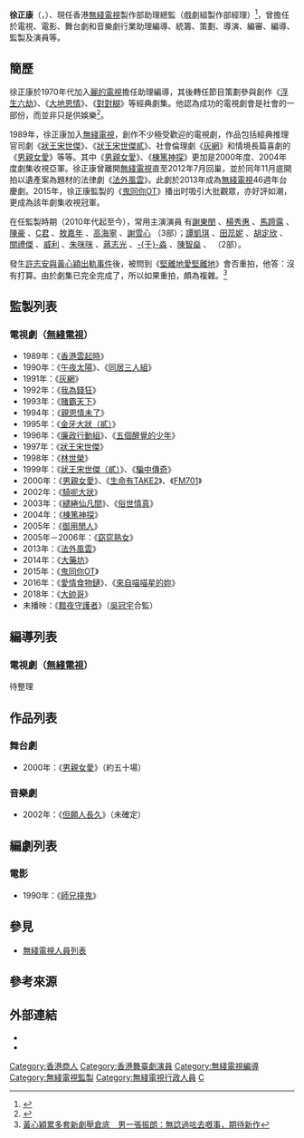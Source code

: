{{監製資訊框
| 類型 = 監製
| 姓名 = 徐正康
| 圖片 = 徐正康.jpg
| 圖片簡介 = 《大帥哥》「帥氣登場」活動
| 羅馬拼音 = Tsui Ching Hong
| 英文名 = Stephen Tsui
| 本名 = 
| 暱稱 =
| 國籍 = {{CNHK}}
| 民族 = 
| 出生日期 = 1957年
| 出生地點 = {{BHKG}}
| 籍貫 = 
| 逝世日期 = 
| 逝世地點 = 
| 教育程度 = 
| 宗教信仰 = 
| 出道作品 = [[香港雲起時|香港雲起時]]（1989）
| 代表作品 = [[Let_it_be|Let it be]]（1970）<br>[[Imagine|Imagine]]（1971）<br>[[狀王宋世傑|狀王宋世傑]]（1997）<br>[[狀王宋世傑II|狀王宋世傑II]]（1999）<br> [[男親女愛|男親女愛]]（2000）<br>[[棟篤神探|棟篤神探]]（2004）<br> [[御用閒人|御用閒人]]（2005）<br> [[鬼同你OT|鬼同你OT]]（2015）<br>  [[大帥哥|大帥哥]]（2018）
| 經紀公司 =
| 活躍年代 = 1978-2005、2012年至今
| 官方網站 =
| imdb = 
}}

'''徐正康'''（{{lang-en|Stephen Tsui Ching Hong}}，{{bd|1957年}}）、現任香港[[無綫電視|無綫電視]]製作部助理總監（戲劇組製作部經理）<ref>{{Cite web |url=http://www.hkcna.hk/content/2018/0802/696124.shtml |title=《BB來了》收視佳 無線辦祝捷宴筵開10席 |access-date=2018-08-03 |archive-date=2020-08-19 |archive-url=https://web.archive.org/web/20200819080649/http://www.hkcna.hk/content/2018/0802/696124.shtml }}</ref>，曾擔任於電視、電影、舞台劇和音樂劇行業助理編導、統籌、策劃、導演、編審、編導、監製及演員等。

==簡歷==
徐正康於1970年代加入[[麗的電視|麗的電視]]擔任助理編導，其後轉任節目策劃參與創作《[[浮生六劫|浮生六劫]]》、《[[大地恩情|大地恩情]]》、《[[對對糊_(電視劇)|對對糊]]》等經典劇集。他認為成功的電視劇會是社會的一部份，而並非只是供娛樂<ref>{{Cite web |url=http://www.chinanews.com/yl/2013/01-15/4488650.shtml |title=TVB新剧监制徐正康：对强奸戏有期待是低智想法 |access-date=2017-09-27 |archive-date=2020-08-19 |archive-url=https://web.archive.org/web/20200819080645/http://www.chinanews.com/yl/2013/01-15/4488650.shtml }}</ref>。

1989年，徐正康加入[[無綫電視|無綫電視]]，創作不少極受歡迎的電視劇，作品包括經典推理官司劇《[[狀王宋世傑|狀王宋世傑]]》、《[[狀王宋世傑貳|狀王宋世傑貳]]》、社會倫理劇《[[灰網|灰網]]》和情境長篇喜劇的《[[男親女愛|男親女愛]]》等等。其中《[[男親女愛|男親女愛]]》、《[[棟篤神探|棟篤神探]]》更加是2000年度、2004年度劇集收視亞軍。徐正康曾離開[[無綫電視|無綫電視]]直至2012年7月回巢，並於同年11月底開拍以遺產案為題材的法律劇《[[法外風雲|法外風雲]]》。此劇於2013年成為[[無綫電視|無綫電視]]46週年台慶劇。2015年，徐正康監製的《[[鬼同你OT|鬼同你OT]]》播出时吸引大批觀眾，亦好評如潮，更成為該年劇集收視冠軍。

在任監製時期（2010年代起至今），常用主演演員<!--龍跑套不計-->有[[謝東閔_(香港)|謝東閔]]<!--大藥坊 愛情食物鏈 黯夜守護者-->、[[楊秀惠|楊秀惠]]<!--鬼同你OT 來自喵喵星的妳 大帥哥-->、[[馬蹄露_(藝人)|馬蹄露]]<!--鬼同你OT 來自喵喵星的妳 大帥哥-->、[[陳豪_(演員)|陳豪]]<!--法外風雲 鬼同你OT 來自喵喵星的妳-->、[[C君|C君]]<!--鬼同你OT 愛情食物鏈 來自喵喵星的妳-->、[[敖嘉年|敖嘉年]]<!--大藥坊 鬼同你OT 來自喵喵星的妳-->、[[高海寧|高海寧]]<!--法外風雲(單元) 大藥坊 愛情食物鏈-->、[[謝雪心|謝雪心]]<!--法外風雲 大藥坊 愛情食物鏈-->（3部）；[[譚凱琪|譚凱琪]]<!--鬼同你OT 大帥哥-->、[[田蕊妮|田蕊妮]]<!--鬼同你OT 來自喵喵星的妳-->、[[胡定欣|胡定欣]]<!--鬼同你OT 來自喵喵星的妳-->、[[關禮傑|關禮傑]]<!--鬼同你OT 來自喵喵星的妳-->、[[威利_(香港)|威利]]<!--鬼同你OT 來自喵喵星的妳-->、[[朱咪咪|朱咪咪]]<!--鬼同你OT 來自喵喵星的妳-->、[[蔣志光|蔣志光]]<!--鬼同你OT 來自喵喵星的妳-->、[[于淼|-{于}-淼]]<!--鬼同你OT 來自喵喵星的妳-->、[[陳智燊|陳智燊]]<!--法外風雲 愛情食物鏈-->、{{box|[[岳華|岳華]]}}<!--法外風雲 大藥坊-->（2部）。

發生[[許志安與黃心穎出軌事件|許志安與黃心穎出軌事件]]後，被問到《[[堅離地愛堅離地|堅離地愛堅離地]]》會否重拍，他答：沒有打算。由於劇集已完全完成了，所以如果重拍，頗為複雜。<ref>[https://www.hk01.com/即時娛樂/324056/ 黃心穎累多套新劇壓倉底　男一張振朗：無諗過咗去嘅事，期待新作]</ref>

== 監製列表 ==
=== 電視劇（[[無綫電視|無綫電視]]） ===
* 1989年：《[[香港雲起時|香港雲起時]]》
* 1990年：《[[午夜太陽_(電視劇)|午夜太陽]]》、《[[同居三人組|同居三人組]]》
* 1991年：《[[灰網|灰網]]》
* 1992年：《[[我為錢狂|我為錢狂]]》
* 1993年：《[[賭霸天下|賭霸天下]]》
* 1994年：《[[親恩情未了|親恩情未了]]》
* 1995年：《[[金牙大狀（貳）|金牙大狀（貳）]]》
* 1996年：《[[廉政行動組|廉政行動組]]》、《[[五個醒覺的少年|五個醒覺的少年]]》
* 1997年：《[[狀王宋世傑|狀王宋世傑]]》
* 1998年：《[[林世榮_(電視劇)|林世榮]]》
* 1999年：《[[狀王宋世傑（貳）|狀王宋世傑（貳）]]》、《[[騙中傳奇|騙中傳奇]]》
* 2000年：《[[男親女愛|男親女愛]]》、《[[生命有TAKE2|生命有TAKE2]]》、《[[FM701|FM701]]》
* 2002年：《[[騎呢大狀|騎呢大狀]]》
* 2003年：《[[繾綣仙凡間|繾綣仙凡間]]》、《[[俗世情真|俗世情真]]》
* 2004年：《[[棟篤神探|棟篤神探]]》
* 2005年：《[[御用閒人|御用閒人]]》
* 2005年－2006年：《[[窈窕熟女|窈窕熟女]]》
* 2013年：《[[法外風雲|法外風雲]]》
* 2014年：《[[大藥坊|大藥坊]]》
* 2015年：《[[鬼同你OT|鬼同你OT]]》
* 2016年：《[[愛情食物鏈|愛情食物鏈]]》、《[[來自喵喵星的妳|來自喵喵星的妳]]》
* 2018年：《[[大帥哥|大帥哥]]》
* 未播映：《[[黯夜守護者|黯夜守護者]]》（[[吳冠宇|吳冠宇]]合監）

== 編導列表 ==
=== 電視劇（[[無綫電視|無綫電視]]） ===
待整理

== 作品列表 ==
=== 舞台劇 ===
* 2000年：《[[男親女愛|男親女愛]]》（約五十場）

=== 音樂劇 ===
* 2002年：《[[但願人長久|但願人長久]]》（未確定）

== 編劇列表 ==
=== 電影 ===
* 1990年：《[[師兄撞鬼|師兄撞鬼]]》

== 參見 ==
* [[無綫電視人員列表|無綫電視人員列表]]

== 參考來源 ==
{{reflist|2}}

== 外部連結 ==
* {{Hkmdb name|5594}}
* {{Douban people|1320135}}

{{無綫電視劇集監製}}
[[Category:香港商人|Category:香港商人]]
[[Category:香港舞臺劇演員|Category:香港舞臺劇演員]]
[[Category:無綫電視編導|Category:無綫電視編導]]
[[Category:無綫電視監製|Category:無綫電視監製]]
[[Category:無綫電視行政人員|Category:無綫電視行政人員]]
[[Category:徐姓|C]]